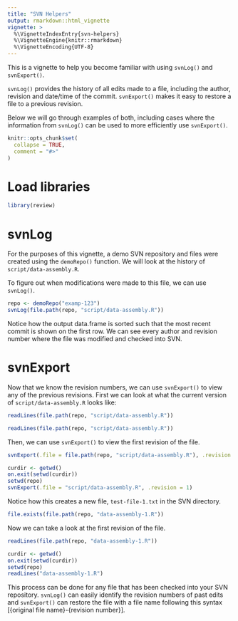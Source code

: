 ```yaml
---
title: "SVN Helpers"
output: rmarkdown::html_vignette
vignette: >
  %\VignetteIndexEntry{svn-helpers}
  %\VignetteEngine{knitr::rmarkdown}
  %\VignetteEncoding{UTF-8}
---
```


This is a vignette to help you become familiar with using `svnLog()` and 
`svnExport()`.

`svnLog()` provides the history of all edits made to a file, including the
author, revision and date/time of the commit. `svnExport()` makes it easy to
restore a file to a previous revision.

Below we will go through examples of both, including cases where the information
from `svnLog()` can be used to more efficiently use `svnExport()`. 

```r
knitr::opts_chunk$set(
  collapse = TRUE,
  comment = "#>"
)
```

# Load libraries

```r
library(review)
```

# svnLog

For the purposes of this vignette, a demo SVN repository and files were created
using the `demoRepo()` function. We will look at the history of 
`script/data-assembly.R`.

To figure out when modifications were made to this file, we can use `svnLog()`.

```r
repo <- demoRepo("examp-123")
svnLog(file.path(repo, "script/data-assembly.R"))
```

Notice how the output data.frame is sorted such that the most recent commit is
shown on the first row. We can see every author and revision number where the 
file was modified and checked into SVN. 

# svnExport

Now that we know the revision numbers, we can use `svnExport()` to view any of
the previous revisions. First we can look at what the current version of 
`script/data-assembly.R` looks like:

```r
readLines(file.path(repo, "script/data-assembly.R"))
```

```r
readLines(file.path(repo, "script/data-assembly.R"))
```
Then, we can use `svnExport()` to view the first revision of the file.

```r
svnExport(.file = file.path(repo, "script/data-assembly.R"), .revision = 1)
```

```r
curdir <- getwd()
on.exit(setwd(curdir))
setwd(repo)
svnExport(.file = "script/data-assembly.R", .revision = 1)
```

Notice how this creates a new file, `test-file-1.txt` in the SVN directory.

```r
file.exists(file.path(repo, "data-assembly-1.R"))
```

Now we can take a look at the first revision of the file.

```r
readLines(file.path(repo, "data-assembly-1.R"))
```

```r
curdir <- getwd()
on.exit(setwd(curdir))
setwd(repo)
readLines("data-assembly-1.R")
```

This process can be done for any file that has been checked into your SVN
repository. `svnLog()` can easily identify the revision numbers of past edits
and `svnExport()` can restore the file with a file name following this syntax
[{original file name}-{revision number}].


